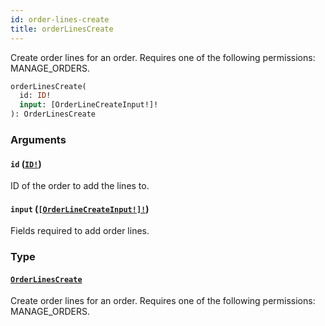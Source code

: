 ```yaml
---
id: order-lines-create
title: orderLinesCreate
---
```


Create order lines for an order. Requires one of the following permissions: MANAGE_ORDERS.

```graphql
orderLinesCreate(
  id: ID!
  input: [OrderLineCreateInput!]!
): OrderLinesCreate

```

### Arguments

#### `id` ([`ID!`](../../../developer/api-reference/scalars/id))

ID of the order to add the lines to.

#### `input` ([`[OrderLineCreateInput!]!`](../../../developer/api-reference/inputs/order-line-create-input))

Fields required to add order lines.

### Type

#### [`OrderLinesCreate`](../../../developer/api-reference/objects/order-lines-create)

Create order lines for an order. Requires one of the following permissions: MANAGE_ORDERS.
